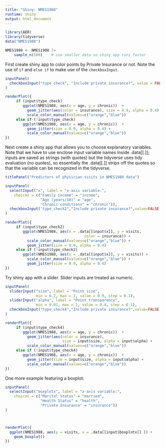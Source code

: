 ```yaml
---
title: "Shiny: NMES1988"
runtime: shiny
output: html_document
---
```


```r
library(AER)
library(tidyverse)
data("NMES1988")

NMES1988 <- NMES1988 |>
    sample_n(500)    # use smaller data so shiny app runs faster
```


First create shiny app to color points by Private Insurance or not.  Note the use of `if` and `else if` to make use of the `checkboxInput`.

```r
inputPanel(
  checkboxInput("type_check", "Include private insurance?", value = FALSE)
)

renderPlot({
     if (input$type_check) 
        ggplot(NMES1988, aes(x = age, y = chronic))  + 
          geom_jitter(aes(color = insurance), size = 0.9, alpha = 0.4) +
          scale_color_manual(values=c("orange","blue"))
     else if (!input$type_check)      
        ggplot(NMES1988, aes(x = age, y = chronic))  + 
          geom_jitter(size = 0.9, alpha = 0.4) +
          scale_color_manual(values=c("orange","blue"))
})
```

Next create a shiny app that allows you to choose explanatory variables.  Note that we have to use enclose input variable names inside .data[[.]]; inputs are saved as strings (with quotes) but the tidyverse uses tidy evaluation (no quotes), so essentially the .data[[.]] strips off the quotes so that the variable can be recognized in the tidyverse.

```r
titlePanel("Predictors of physician visits in NMES1988 data")

inputPanel(
  selectInput("x", label = "x-axis variable:",
    choices = c("Family income" = "income",
                "Age (years/10)" = "age",
                "Chronic conditions" = "chronic")),
  checkboxInput("type_check2","Include private insurance?",value=FALSE)
)

renderPlot({
     if (input$type_check2) 
        ggplot(NMES1988, aes(x = .data[[input$x]], y = visits, 
                                    color = insurance)) +   
          scale_color_manual(values=c("orange","blue")) + 
          geom_jitter(size = 0.9, alpha = 0.4) 
     else if (!input$type_check2)      
        ggplot(NMES1988, aes(x = .data[[input$x]], y = visits)) +   
          scale_color_manual(values=c("orange","blue")) + 
          geom_jitter(size = 0.9, alpha = 0.4)
})
```

Try shiny app with a slider.  Slider inputs are treated as numeric.

```r
inputPanel(
  sliderInput("size", label = "Point size",
              min = 0.2, max = 2, value = 0.9, step = 0.1),
  sliderInput("alpha", label = "Point transparency",
              min = 0.01, max = 1, value = 0.4, step = 0.1),
  checkboxInput("type_check4","Include private insurance?",value=FALSE)
)

renderPlot({
     if (input$type_check4) 
        ggplot(NMES1988, aes(x = age, y = chronic))  + 
          geom_jitter(aes(color = insurance), 
                          size = input$size, alpha = input$alpha) +
          scale_color_manual(values=c("orange","blue"))
     else if (!input$type_check4)      
        ggplot(NMES1988, aes(x = age, y = chronic))  + 
          geom_jitter(size = input$size, alpha = input$alpha) +
          scale_color_manual(values=c("orange","blue"))
})

```


One more example featuring a boxplot:

```r
inputPanel(
  selectInput("boxplotx", label = "x-axis variable:",
    choices = c("Marital Status" = "married",
                "Health Status" = "health",
                "Private Insurance" = "insurance"))
)



renderPlot({
  ggplot(NMES1988, aes(y = visits, x = .data[[input$boxplotx]] )) + 
    geom_boxplot()
})
```

```r

```


